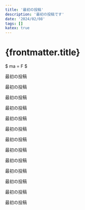 ```yaml
---
title: '最初の投稿'
description: '最初の投稿です'
date: '2024/02/08'
tags: []
katex: true
---
```


# {frontmatter.title}

$ ma = F $

最初の投稿

最初の投稿

最初の投稿

最初の投稿

最初の投稿

最初の投稿

最初の投稿

最初の投稿

最初の投稿

最初の投稿

最初の投稿

最初の投稿

最初の投稿
